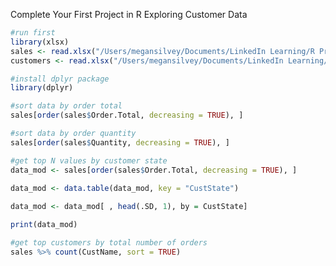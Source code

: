 Complete Your First Project in R
Exploring Customer Data

```r
#run first
library(xlsx)
sales <- read.xlsx("/Users/megansilvey/Documents/LinkedIn Learning/R Project Course/Red30 Tech Sales.xlsx",1)
customers <- read.xlsx("/Users/megansilvey/Documents/LinkedIn Learning/R Project Course/Red30 Tech Customers.xlsx",1)
```

```r
#install dplyr package
library(dplyr)
```

```r
#sort data by order total
sales[order(sales$Order.Total, decreasing = TRUE), ]
```


```r
#sort data by order quantity
sales[order(sales$Quantity, decreasing = TRUE), ]
```


```r
#get top N values by customer state
data_mod <- sales[order(sales$Order.Total, decreasing = TRUE), ]  
 
data_mod <- data.table(data_mod, key = "CustState")

data_mod <- data_mod[ , head(.SD, 1), by = CustState]

print(data_mod)
```

```r
#get top customers by total number of orders
sales %>% count(CustName, sort = TRUE)
```
